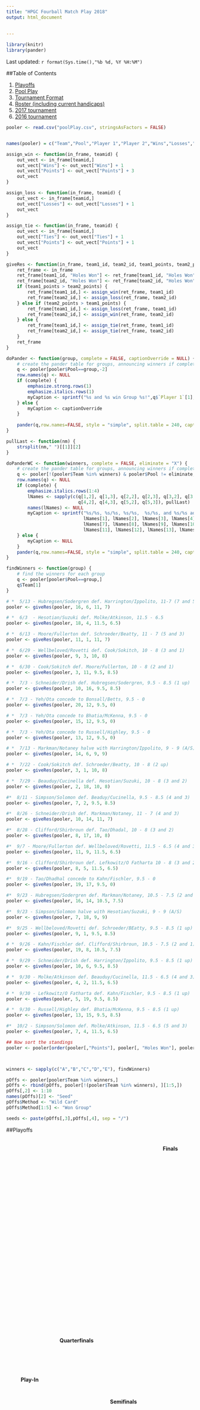 ```yaml
---
title: "HPGC Fourball Match Play 2018"
output: html_document
    
    
---
```


```r
library(knitr)
library(pander)
```



Last updated: `r format(Sys.time(),"%b %d, %Y %H:%M")`

##Table of Contents  

1.  [Playoffs](#po)  
2.  [Pool Play](#pp)  
3.  [Tournament Format](#format)  
4.  [Roster (including current handicaps)](#roster)  
5.  [2017 tournament](final2017.html)  
6.  [2016 tournament](final2016.html)
  



```r
pooler <- read.csv("poolPlay.csv", stringsAsFactors = FALSE)


names(pooler) = c("Team","Pool","Player 1","Player 2","Wins","Losses","Ties","Points","Holes Won")

assign_win <- function(in_frame, teamid) {
    out_vect <- in_frame[teamid,]
    out_vect["Wins"] <- out_vect["Wins"] + 1
    out_vect["Points"] <- out_vect["Points"] + 3
    out_vect
}

assign_loss <- function(in_frame, teamid) {
    out_vect <- in_frame[teamid,]
    out_vect["Losses"] <- out_vect["Losses"] + 1
    out_vect
}

assign_tie <- function(in_frame, teamid) {
    out_vect <- in_frame[teamid,]
    out_vect["Ties"] <- out_vect["Ties"] + 1
    out_vect["Points"] <- out_vect["Points"] + 1
    out_vect
}

giveRes <- function(in_frame, team1_id, team2_id, team1_points, team2_points) {
    ret_frame <- in_frame
    ret_frame[team1_id, "Holes Won"] <- ret_frame[team1_id, "Holes Won"] + team1_points
    ret_frame[team2_id, "Holes Won"] <- ret_frame[team2_id, "Holes Won"] + team2_points
    if (team1_points > team2_points) {
        ret_frame[team1_id,] <- assign_win(ret_frame, team1_id)
        ret_frame[team2_id,] <- assign_loss(ret_frame, team2_id)
    } else if (team2_points > team1_points) {
        ret_frame[team1_id,] <- assign_loss(ret_frame, team1_id)
        ret_frame[team2_id,] <- assign_win(ret_frame, team2_id)
    } else {
        ret_frame[team1_id,] <- assign_tie(ret_frame, team1_id)
        ret_frame[team2_id,] <- assign_tie(ret_frame, team2_id)
    }
    ret_frame
}

doPander <- function(group, complete = FALSE, captionOverride = NULL) {
    # create the pander table for groups, announcing winners if complete
    q <- pooler[pooler$Pool==group,-2]
    row.names(q) <- NULL
    if (complete) {
        emphasize.strong.rows(1)
        emphasize.italics.rows(1)
        myCaption <- sprintf("%s and %s win Group %s!",q$`Player 1`[1], q$`Player 2`[1], group)
    } else {
        myCaption <- captionOverride
    }
    
    pander(q,row.names=FALSE, style = "simple", split.table = 240, caption = myCaption)
}

pullLast <- function(nm) {
    strsplit(nm," ")[[1]][2]
}

doPanderWC <- function(winners, complete = FALSE, eliminate = "X") {
    # create the pander table for groups, announcing winners if complete
    q <- pooler[!(pooler$Team %in% winners) & pooler$Pool != eliminate,-2]
    row.names(q) <- NULL
    if (complete) {
        emphasize.italics.rows(1:4)
        lNames <- sapply(c(q[1,2], q[1,3], q[2,2], q[2,3], q[3,2], q[3,3],
                           q[4,2], q[4,3], q[5,2], q[5,3]), pullLast)
        names(lNames) <- NULL
        myCaption <- sprintf("%s/%s, %s/%s, %s/%s,  %s/%s, and %s/%s advance!", 
                             lNames[1], lNames[2], lNames[3], lNames[4], lNames[5], lNames[6],
                             lNames[7], lNames[8], lNames[9], lNames[10],
                             lNames[11], lNames[12], lNames[13], lNames[14])
    } else {
        myCaption <- NULL
    }
    pander(q,row.names=FALSE, style = "simple", split.table = 240, caption = myCaption)
}

findWinners <- function(group) {
    # find the winners for each group
    q <- pooler[pooler$Pool==group,]
    q$Team[1]
}

# *  5/13 - Hubregsen/Sodergren def. Harrington/Ippolito, 11-7 (7 and 5)  
pooler <- giveRes(pooler, 16, 6, 11, 7)

# *  6/3  - Hesotian/Suzuki def. Molke/Atkinson, 11.5 - 6.5  
pooler <- giveRes(pooler, 18, 4, 11.5, 6.5)

# *  6/13 - Moore/Fullerton def. Schroeder/Beatty, 11 - 7 (5 and 3)
pooler <- giveRes(pooler, 11, 1, 11, 7)

# *  6/29 - Wellbeloved/Rovetti def. Cook/Sokitch, 10 - 8 (3 and 1)  
pooler <- giveRes(pooler, 9, 3, 10, 8)

# *  6/30 - Cook/Sokitch def. Moore/Fullerton, 10 - 8 (2 and 1)  
pooler <- giveRes(pooler, 3, 11, 9.5, 8.5)

# *  7/3 - Schneider/Drish def. Hubregsen/Sodergren, 9.5 - 8.5 (1 up)  
pooler <- giveRes(pooler, 10, 16, 9.5, 8.5)

# *  7/3 - Yeh/Ota concede to Bonsall/Betts, 9.5 - 0
pooler <- giveRes(pooler, 20, 12, 9.5, 0)

# *  7/3 - Yeh/Ota concede to Bhatia/McKenna, 9.5 - 0
pooler <- giveRes(pooler, 15, 12, 9.5, 0)

# *  7/3 - Yeh/Ota concede to Russell/Highley, 9.5 - 0  
pooler <- giveRes(pooler, 13, 12, 9.5, 0)

# *  7/13 - Markman/Notaney halve with Harrington/Ippolito, 9 - 9 (A/S)  
pooler <- giveRes(pooler, 14, 6, 9, 9)

# *  7/22 - Cook/Sokitch def. Schroeder/Beatty, 10 - 8 (2 up)  
pooler <- giveRes(pooler, 3, 1, 10, 8)

# *  7/29 - Beauduy/Cucinella def. Hesotian/Suzuki, 10 - 8 (3 and 2)  
pooler <- giveRes(pooler, 2, 18, 10, 8)

#*  8/11 - Simpson/Solomon def. Beaduy/Cucinella, 9.5 - 8.5 (4 and 3) 
pooler <- giveRes(pooler, 7, 2, 9.5, 8.5)

#*  8/26 - Schneider/Drish def. Markman/Notaney, 11 - 7 (4 and 3)
pooler <- giveRes(pooler, 10, 14, 11, 7)

#*  8/28 - Clifford/Shirbroun def. Tao/Dhadal, 10 - 8 (3 and 2)
pooler <- giveRes(pooler, 8, 17, 10, 8)

#*  9/7 - Moore/Fullerton def. Wellbeloved/Rovetti, 11.5 - 6.5 (4 and 3)
pooler <- giveRes(pooler, 11, 9, 11.5, 6.5)

#*  9/16 - Clifford/Shirbroun def. Lefkowitz/O Fatharta 10 - 8 (3 and 2)
pooler <- giveRes(pooler, 8, 5, 11.5, 6.5)

#*  9/19 - Tao/Dhadhal concede to Kahn/Fischler, 9.5 - 0  
pooler <- giveRes(pooler, 19, 17, 9.5, 0)

#*  9/23 - Hubregsen/Sodergren def. Markman/Notaney, 10.5 - 7.5 (2 and 1)    
pooler <- giveRes(pooler, 16, 14, 10.5, 7.5)

#*  9/23 - Simpson/Solomon halve with Hesotian/Suzuki, 9 - 9 (A/S)      
pooler <- giveRes(pooler, 7, 18, 9, 9)

#*  9/25 - Wellbeloved/Rovetti def. Schroeder/BEatty, 9.5 - 8.5 (1 up)  
pooler <- giveRes(pooler, 9, 1, 9.5, 8.5)

# *  9/26 - Kahn/Fischler def. Clifford/Shirbroun, 10.5 - 7.5 (2 and 1)  
pooler <- giveRes(pooler, 19, 8, 10.5, 7.5)

# *  9/29 - Schneider/Drish def. Harrington/Ippolito, 9.5 - 8.5 (1 up)  
pooler <- giveRes(pooler, 10, 6, 9.5, 8.5) 

# *  9/30 - Molke/Atkinson def. Beauduy/Cucinella, 11.5 - 6.5 (4 and 3)  
pooler <- giveRes(pooler, 4, 2, 11.5, 6.5) 

# *  9/30 - Lefkowitz/O Fatharta def. Kahn/Fischler, 9.5 - 8.5 (1 up)  
pooler <- giveRes(pooler, 5, 19, 9.5, 8.5)

# *  9/30 - Russell/Highley def. Bhatia/McKenna, 9.5 - 8.5 (1 up)  
pooler <- giveRes(pooler, 13, 15, 9.5, 8.5)

#*  10/2 - Simpson/Solomon def. Molke/Atkinson, 11.5 - 6.5 (5 and 3)  
pooler <- giveRes(pooler, 7, 4, 11.5, 6.5)

## Now sort the standings
pooler <- pooler[order(pooler[,"Points"], pooler[, "Holes Won"], pooler[, "Team"], decreasing = TRUE),]



winners <- sapply(c("A","B","C","D","E"), findWinners)

pOffs <- pooler[pooler$Team %in% winners,]
pOffs <- rbind(pOffs, pooler[!(pooler$Team %in% winners), ][1:5,])
pOffs[,2] <- 1:10
names(pOffs)[2] <- "Seed"
pOffs$Method <- "Wild Card"
pOffs$Method[1:5] <- "Won Group"

seeds <- paste(pOffs[,3],pOffs[,4], sep = "/")


```
##Playoffs  
<a id = "po"></a>  


<!--html_preserve-->

<style type="text/css">

.header{
  height: 10%;
}

h4.level{
  text-align: center;
}

.header>h1{
  margin: auto;
  text-align: center;
  font-family: 'Dosis', sans-serif;
  color: #205060
}

.bracket-container{
  display: flex;
  flex-direction: row;
  height: 90%;
  width: 100%;
}

.bracket-level{
  display: flex;
  flex-direction: column;
  justify-content: space-around;
  height: 100%;
  width: 100%;
  flex-grow: 1;
  transition: all ease .5s;
}

.bracket-level:hover{
  width: 150%;
}

.bracket-matchup{
  width: 90%;
  margin: auto;
  height: 60px;
  display: flex;
  flex-direction: column;
  justify-content: space-between;
}

.bracket-halfmatchup{
  width: 90%;
  margin: auto;
  height: 15px;
  display: flex;
  flex-direction: column;
  justify-content: space-between;
}

.bracket-team{
  height: 45%;
  width: 100%;
  background-color: #F5F5F5;
  box-shadow: rgba(0, 0, 0, 0.3) 0 1px 3px;
  display: flex;
  flex-direction: row;
  transition: all ease .5s;
  margin: 3px;
}

.bracket-name{
  
  width: 85%;
  font-size: 0.8em;
  padding: .2em;
  line-height: 1.5em;
  overflow: hidden;
  text-overflow: ellipsis;
  white-space: nowrap;
  color: #2B2B2B;
  text-align: left;
}

.bracket-score{
  font-family: 'Open Sans', sans-serif;
  font-size: .8em;
  padding: .2em;
  line-height: 1.5em;
  white-space: nowrap;
  overflow: hidden;
  color: #2B2B2B;
  text-align: center;
}

.winner>.bracket-name, .winner>.bracket-score{
  font-weight: bold;
}

.bracket-team:hover{
  background-color: #E8E8E8;
  height: 100%;
  transition: all ease .5s;
}

.bracket-team:hover>.bracket-name{
  overflow: none;
  text-overflow: clip;
  white-space: normal;
  line-height: 1em;
  align-self: center;
  width: 100%;
}

.bracket-team:hover>.bracket-score{
  display: none;
}



</style>


  <div class="bracket-container">
  <div class="bracket-level">
  <h4 class = "level">Play-In</h4>
    <div class="bracket-halfmatchup"></div>
    <div class="bracket-matchup">
      <div class="bracket-team loser">
        
        <div class="bracket-name">`r seeds[8]`</div>
      </div>
      <div class="bracket-team winner">
        <div class="bracket-name">`r seeds[9]`</div><div class="bracket-score">2 and 1</div>
      </div>
    </div>
    <div class="bracket-matchup"></div>
    <div class="bracket-matchup"></div>
    <div class="bracket-matchup"></div>
    <div class="bracket-matchup">
      <div class="bracket-team loser">
        <div class="bracket-name">`r seeds[7]`</div>
      </div>
      <div class="bracket-team winner">
        <div class="bracket-name">`r seeds[10]`</div><div class="bracket-score">3 and 1</div>
      </div>
    </div>
    <div class="bracket-matchup"></div>
    <div class="bracket-matchup"></div>
  </div>
  
  <div class="bracket-level">
  <h4 class = "level">Quarterfinals</h4>
    <div class="bracket-matchup">
      <div class="bracket-team">
        <div class="bracket-name">`r seeds[1]`</div>
      </div>
      <div class="bracket-team">
        <div class="bracket-name">`r seeds[9]`</div>
      </div>
    </div>
    <div class="bracket-matchup"></div>
    <div class="bracket-matchup">
      <div class="bracket-team">
        <div class="bracket-name">`r seeds[4]`</div>
      </div>
      <div class="bracket-team winner">
        <div class="bracket-name">`r seeds[5]`</div><div class = "bracket-score">1 up </div>
      </div>
    </div>
    <div class="bracket-matchup"></div>
    <div class="bracket-matchup">
      <div class="bracket-team winner">
        <div class="bracket-name">`r seeds[2]`</div><div class = "bracket-score">1 up </div>
      </div>
      <div class="bracket-team">
        <div class="bracket-name">`r seeds[10]`</div>
      </div>
    </div>
    <div class="bracket-matchup"></div>
    <div class="bracket-matchup">
      <div class="bracket-team winner">
        <div class="bracket-name">`r seeds[3]`</div><div class = "bracket-score">5 and 4</div>
      </div>
      <div class="bracket-team">
        <div class="bracket-name">`r seeds[6]`</div>
      </div>
    </div>
  </div>
  <div class="bracket-level">
  <h4 class = "level">Semifinals</h4>
    <div class="bracket-matchup"></div>
    <div class="bracket-matchup">
      <div class="bracket-team">
        <div class="bracket-name">&nbsp</div>
      </div>
      <div class="bracket-team">
        <div class="bracket-name">`r seeds[5]`</div>
      </div>
    </div>
    <div class="bracket-matchup"></div>
    <div class="bracket-matchup"></div>
    <div class="bracket-matchup"></div>
    <div class="bracket-matchup">
      <div class="bracket-team">
        <div class="bracket-name">`r seeds[2]`</div>
      </div>
      <div class="bracket-team">
        <div class="bracket-name">`r seeds[3]`</div>
      </div>
    </div>
  </div>
  <div class="bracket-level">
  <h4 class = "level">Finals</h4>
  <div class="bracket-matchup"></div>
  <div class="bracket-matchup"></div>
  <div class="bracket-matchup"></div>
    <div class="bracket-matchup">
      <div class="bracket-team">
        <div class="bracket-name">&nbsp</div>
      </div>
      <div class="bracket-team">
        <div class="bracket-name">&nbsp</div>
      </div>
    </div>
  </div>
  
  </div>

<!--/html_preserve-->



   

###Seeding  

```r
q <- pOffs[,c("Seed", "Player 1", "Player 2", "Method")]
row.names(q) <- NULL
pander(q,row.names=FALSE, style = "simple", split.table = 240)

```  
  
Seeding based on: (1) Winning the group, (2) total points, (3) total holes won  

##Pool Play  
<a id="pp"></a>  

###Pool Results  

*  5/13 - Hubregsen/Sodergren def. Harrington/Ippolito, 11 - 7 (7 and 5)  
*  6/3  - Hesotian/Suzuki def. Molke/Atkinson, 11.5 - 6.5  
*  6/13 - Moore/Fullerton def. Schroeder/Beatty, 11 - 7 (5 and 3)  
*  6/29 - Wellbeloved/Rovetti def. Cook/Sokitch, 10 - 8 (3 and 1)  
*  6/30 - Cook/Sokitch def. Moore/Fullerton, 9.5 - 8.5 (1 up)  
*  7/3 - Schneider/Drish def. Hubregsen/Sodergren, 9.5 - 8.5 (1 up)  
*  7/3 - Yeh/Ota concede to Bonsall/Betts, 9.5 - 0  
*  7/3 - Yeh/Ota concede to Bhatia/McKenna, 9.5 - 0  
*  7/3 - Yeh/Ota concede to Russell/Highley, 9.5 - 0  
*  7/13 - Markman/Notaney halve with Harrington/Ippolito, 9 - 9 (A/S)  
*  7/22 - Cook/Sokitch def. Schroeder/Beatty, 10 - 8 (2 up)  
*  7/29 - Beauduy/Cucinella def. Hesotian/Suzuki, 10 - 8 (3 and 2)  
*  8/11 - Simpson/Solomon def. Beaduy/Cucinella, 9.5 - 8.5 (4 and 3)  
*  8/26 - Schneider/Drish def. Markman/Notaney, 11 - 7 (4 and 3)  
*  8/28 - Clifford/Shirbroun def. Tao/Dhadal, 10 - 8 (3 and 2)
*  9/7 - Moore/Fullerton def. Wellbeloved/Rovetti, 11.5 - 6.5 (4 and 3)  
*  9/16 - Clifford/Shirbroun def. Lefkowitz/O Fatharta 10 - 8 (3 and 2)  
*  9/19 - Tao/Dhadhal concede to Kahn/Fischler, 9.5 - 0  
*  9/23 - Hubregsen/Sodergren def. Markman/Notaney, 10.5 - 7.5 (2 and 1)  
*  9/23 - Simpson/Solomon halve with Hesotian/Suzuki, 9 - 9 (A/S)  
*  9/25 - Wellbeloved/Rovetti def. Schroeder/BEatty, 9.5 - 8.5 (1 up)  
*  9/26 - Kahn/Fischler def. Clifford/Shirbroun, 10.5 - 7.5 (2 and 1)  
*  9/29 - Schneider/Drish def. Harrington/Ippolito, 9.5 - 8.5 (1 up)  
*  9/30 - Molke/Atkinson def. Beauduy/Cucinella, 11.5 - 6.5 (4 and 3)  
*  9/30 - Lefkowitz/O Fatharta def. Kahn/Fischler, 9.5 - 8.5 (1 up)  
*  9/30 - Russell/Highley def. Bhatia/McKenna, 9.5 - 8.5 (1 up)  
*  10/2 - Simpson/Solomon def. Molke/Atkinson, 11.5 - 6.5 (5 and 3)  




###Group A  
```r


doPander("A", TRUE) #, "Group A Eliminated, No Matches Played")
```  


###Group B  
```r

doPander("B", TRUE)
``` 


###Group C  
```r

doPander("C", TRUE)
``` 

###Group D  
```r

doPander("D", TRUE)
``` 

###Group E  
```r

doPander("E", TRUE)
```  


###Wild Card    
```r



doPanderWC(winners, TRUE)
```

##Tournament Format, Rules, and Schedule  
<a id="format"></a>  

###Match Format  
This tournament is standard fourball match play--teams of two play against eachother in match play.  Both team members play their own ball, with the lower (net) score of the partners being the team's score for that hole.  If teams tie on a hole the hole is halved, there are no carry-overs  

###Location  
Pool play matches can occur at any course, provided both sides agree.  All playoff matches will be played at TPC Harding Park  

###Tees  
All matches at TPC Harding Park will be played from the white tees.  Matches at other courses will be played from whatever tees both sides can agree upon  

###Handicaps  
All matches will be played net.  We will follow the USGA method for assigning handicaps for net fourball play--the lowest course handicap in the foursome will play off scratch, with each of the remaining players playing to the difference between their course handicap and the lowest.  For example, if the four players have course handicaps of 4, 7, 7, and 8, the 4 handicap will get 0 strokes, the two 7's will get strokes on handicap holes 1 - 3, and the 8 handicap will get strokes on handicap holes 1 - 4.  

The handicaps in play for each match will be the course handicaps based on full GHIN indexes as of the date of the match.  For transparency, indices for all players will be updated bi-weekly with the GHIN updates on this site in the roster section [here](#roster).  Note that the Course Handicap calculation is for TPC Harding Park only, course handicaps will need to be handled by the teams themselves for matches conducted at other courses.

###Rules  
USGA rules of golf and the [HPGC local tournament rules](http://www.golffusion.com/hardingparkgolf/content/1576305/Local-Tournament-Rules) will govern all play.  For matches conducted at other courses, the Local Rules for All Competitions section of the [HPGC local tournament rules](http://www.golffusion.com/hardingparkgolf/content/1576305/Local-Tournament-Rules) will apply, along with any posted local rules at the course being utilized

###Schedule  
Pool play will take place from April through the end of September, with playoffs to begin in October.  All matches, including the playoffs, will be self-scheduled, and players are reponsible for their own greens fees.  Early weekend times are always difficult at TPC Harding Park, so I recommend booking early as cancellation is free

###Pool Play  
Teams have been grouped into five pools of four.  The first part of the tournament is round robin pool play--each team will play each otehr team in their pool once.  

During pool play, matches will continue for all 18 holes, regardless of who wins.  Each hole won will be worth one point for the winning team, while halved holes will be worth a half point for both teams.  The team with the most holes won wins regardless, but total holes won will be important for breaking ties in the likely event that teams have the same record  

In the event that a team needs to concede / forfeit a match, the team conceded to will count the win.  To protect the rest of the field, they will earn 9.5 "total holes won", and the conceding team will earn 0.

###Posting Scores  
Players are responsible for posting their own scores for handicap purposes; The Committee will not be doing so.  As a reminder, for handicap purposes, holes where players do not finish out (either because of a concession or because they cannot better their opponent) should be recorded as the score that the player most likely would have made on that hole, subject to ESC.

###Order of finish  
Final standings within the pool will be based on:  

1.  Win/Loss record:  Wins are worth 3 points, ties are worth 1  
2.  If tied on #1, total holes won
2.  If tied on #2, head-to-head record  

###Playoffs  
Ten teams will make the playoffs, the five pool winners plus five wildcard teams based on (1) pool play match record or (2) total holes won during pool play.  The six highest seeds will receive a bye in the first round.

Playoffs will be single elimination play.  In the event of a match being all square after 18 holes, extra holes will be played on flemming, according th the following, per TPC Harding Park:  

*  Playoff sudden death will only be permitted on Fleming, regardless of the activity on Harding  
*  Golfers will need to check into the golf shop after the 18th hole and advise of the playoff sudden death  
*  Players will have to wait their turn on Fleming 1  
*  Players will have to exit the course once the match is determined  

Hole handicaps on Fleming are based on 9 hole matches, not 18.  So, for extra hole purposes, the handicap index will be $2 * n - 1$, where $n$ is the index listed on the Fleming score card.  Effectively, this follows the convention of all odd-indexed holes being on the front 9.   

###Prizes

50% of the prize pool to the winning team, 30% to the second place team, and 10% each to the two losing semi-finalists  

##Roster  
<a id="roster"></a>
```r

ch <- function(idx) {
    isNH <- idx=="NH"
    isPlus <- (substr(idx,1,1)=="+")
    #print(isPlus)
    rating <- 124
    hin <- numeric(length(idx))
    hin[!isNH] <- as.numeric(idx[!isNH])
    chi <- character(length(idx))
    chi[!isNH] <- as.character(round(rating/113*hin[!isNH],0))
    chi[isPlus & chi!="0"] <- paste0("+",chi[isPlus & chi!="0"])
    #print(isPlus & chi!="0")
    chi[isNH] <- "0"
    chi
    
}

roster <- read.csv("../rosterPools.csv")
index <- read.csv("../indexResults.csv", colClasses = c("numeric","character","character"))
roster <- merge(roster, index, by.x="ghin",by.y="ghin")
roster$index[roster$ghin==9999999] <- "NH"
roster$index[as.numeric(roster$index) < 0] <- 
  paste0('+', substr(roster$index[as.numeric(roster$index) < 0],2,1000000L))

roster <- roster[,c("Name","teamNo","pools","index","asOf")]

roster$'Course Handicap' <- ch(roster$index)
names(roster) <- c("Player","Team","Pool","Handicap Index","Current As Of", "Course Handicap")
roster <- roster[order(roster$Team),]
pander(roster,row.names=FALSE, style = "simple", split.table = 240)
```
